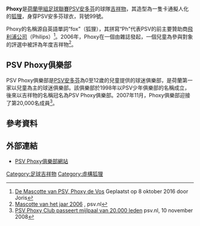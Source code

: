 '''Phoxy'''是[[荷蘭甲組足球聯賽|荷蘭甲組足球聯賽]][[PSV燕豪芬|PSV安多芬]]的球隊[[吉祥物|吉祥物]]，其造型為一隻卡通擬人化的[[狐狸|狐狸]]，身穿PSV安多芬球衣，背號99號。

Phoxy的名稱源自英語單詞“fox”（狐狸），其拼寫“Ph”代表PSV的前主要贊助商[[飛利浦公司|飛利浦公司]]（Philips）<ref>[https://www.hetmascottepak.nl/mascotte-van-psv/ De Mascotte van PSV, Phoxy de Vos] Geplaatst op 8 oktober 2016 door Joris</ref>。2006年，Phoxy在一個由{{link-nl|足球國際|Voetbal International}}雜誌發起，一個兒童為參與對象的評選中被評為年度吉祥物<ref>[https://www.psv.nl/psv/nieuws/artikel/phoxy-is-mascotte-van-het-jaar-2006.htm Mascotte van het jaar 2006] {{Wayback|url=https://www.psv.nl/psv/nieuws/artikel/phoxy-is-mascotte-van-het-jaar-2006.htm |date=20160304120436 }}, psv.nl<!-- Archieflink: http://web.archive.org/web/20070225115850/http://www.psv.nl/web/show/id=118705/contentid=13270 --></ref>。

==PSV Phoxy俱樂部==
PSV Phoxy俱樂部是[[PSV燕豪芬|PSV安多芬]]為0至12歲的兒童提供的球迷俱樂部，是荷蘭第一家以兒童為主的球迷俱樂部。該俱樂部於1998年以PSV少年俱樂部的名稱成立，後來以吉祥物的名稱冠名為PSV Phoxy俱樂部。2007年11月，Phoxy俱樂部迎接了第20,000名成員<ref>[http://www.psv.nl/psv/nieuws/artikel/psv-phoxy-club-passeert-mijlpaal-van-20.000-leden.htm PSV Phoxy Club passeert mijlpaal van 20.000 leden] psv.nl, 10 november 2008<!-- Archieflink: http://web.archive.org/web/20070620152442/http://www.psv.nl/web/show/id=118705/contentid=22012 --></ref>。

==參考資料==
{{reflist}}

==外部連結==
*[http://www.phoxyclub.nl/ PSV Phoxy俱樂部網站] {{Wayback|url=http://www.phoxyclub.nl/ |date=20140219032154 }} {{nl}}

[[Category:足球吉祥物|Category:足球吉祥物]]
[[Category:虛構狐狸|Category:虛構狐狸]]
